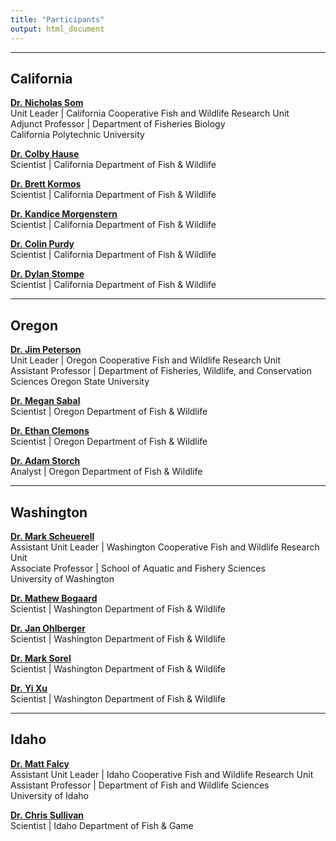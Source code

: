 ```yaml
---
title: "Participants"
output: html_document
---
```


***

## California

[**Dr. Nicholas Som**](https://www1.usgs.gov/coopunits/staff/1016137)   
Unit Leader | California Cooperative Fish and Wildlife Research Unit  
Adjunct Professor | Department of Fisheries Biology  
California Polytechnic University  

[**Dr. Colby Hause**](https://wildlife.ca.gov/)   
Scientist | California Department of Fish & Wildlife

[**Dr. Brett Kormos**](https://wildlife.ca.gov/)   
Scientist | California Department of Fish & Wildlife

[**Dr. Kandice Morgenstern**](https://wildlife.ca.gov/)   
Scientist | California Department of Fish & Wildlife

[**Dr. Colin Purdy**](https://wildlife.ca.gov/)   
Scientist | California Department of Fish & Wildlife

[**Dr. Dylan Stompe**](https://wildlife.ca.gov/)   
Scientist | California Department of Fish & Wildlife


***

## Oregon

[**Dr. Jim Peterson**](https://www.petersonlabosu.org/)   
Unit Leader | Oregon Cooperative Fish and Wildlife Research Unit  
Assistant Professor | Department of Fisheries, Wildlife, and Conservation Sciences
Oregon State University  

[**Dr. Megan Sabal**](https://odfwredd.forestry.oregonstate.edu/people/megan-sabal)   
Scientist | Oregon Department of Fish & Wildlife

[**Dr. Ethan Clemons**](https://www.dfw.state.or.us/)   
Scientist | Oregon Department of Fish & Wildlife

[**Dr. Adam Storch**](https://www.dfw.state.or.us/)   
Analyst | Oregon Department of Fish & Wildlife


***

## Washington

[**Dr. Mark Scheuerell**](https://fish.uw.edu/faculty/mark-scheuerell/)   
Assistant Unit Leader | Washington Cooperative Fish and Wildlife Research Unit  
Associate Professor | School of Aquatic and Fishery Sciences  
University of Washington  

[**Dr. Mathew Bogaard**](https://wdfw.wa.gov/)   
Scientist | Washington Department of Fish & Wildlife

[**Dr. Jan Ohlberger**](https://wdfw.wa.gov/)   
Scientist | Washington Department of Fish & Wildlife

[**Dr. Mark Sorel**](https://wdfw.wa.gov/)   
Scientist | Washington Department of Fish & Wildlife

[**Dr. Yi Xu**](https://wdfw.wa.gov/)   
Scientist | Washington Department of Fish & Wildlife

***

## Idaho

[**Dr. Matt Falcy**](https://www.uidaho.edu/cnr/faculty/falcy)   
Assistant Unit Leader | Idaho Cooperative Fish and Wildlife Research Unit  
Assistant Professor | Department of Fish and Wildlife Sciences  
University of Idaho  

[**Dr. Chris Sullivan**](https://wdfw.wa.gov/)   
Scientist | Idaho Department of Fish & Game

